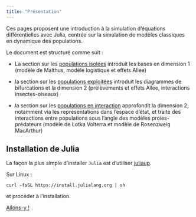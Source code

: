 ```yaml
---
title: "Présentation"
---
```



Ces pages proposent une introduction à la simulation d'équations différentielles avec Julia, centrée sur la simulation de modèles classiques en dynamique des populations.

Le document est structuré comme suit :

- La section sur les [populations isolées](pop_isolees.qmd) introduit les bases en dimension 1 (modèle de Malthus, modèle logistique et effets Allee)

- la section sur les [populations exploitées](pop_exploitees.qmd) introduit les diagrammes de bifurcations et la dimension 2  (prélèvements et effets Allee, interactions insectes-oiseaux)

- la section sur les [populations en interaction](pop_interactions.qmd) approfondit la dimension 2, notamment via les représentations dans l'espace d'état, et traite des interactions entre populations sous l'angle des modèles proies-prédateurs (modèle de Lotka Volterra et modèle de Rosenzweig MacArthur)

## Installation de Julia

La façon la plus simple d'installer `Julia` est d'utiliser [juliaup](https://github.com/JuliaLang/juliaup).

Sur Linux :
```
curl -fsSL https://install.julialang.org | sh
```
et procéder à l'installation.



[Allons-y !](pop_isolees.qmd)